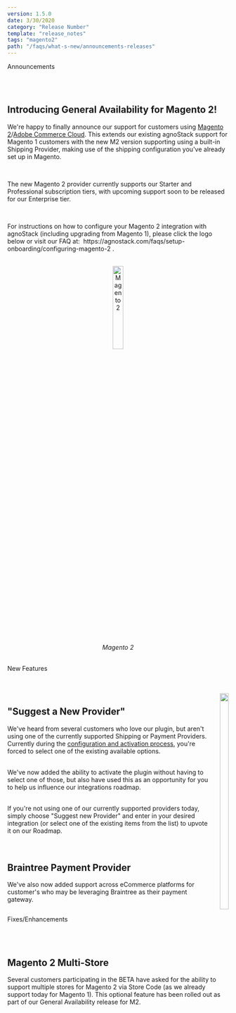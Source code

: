 ```yaml
---
version: 1.5.0
date: 3/30/2020
category: "Release Number"
template: "release_notes"
tags: "magento2"
path: "/faqs/what-s-new/announcements-releases"
---
```


<Tag size="large" isPill="true" hue="red">Announcements</Tag>

<br/>
<br/>

## Introducing General Availability for Magento 2!

We're happy to finally announce our support for customers using <a href="https://www.adobe.com/commerce/magento.html" target="_blank">Magento 2</a>/<a href="https://www.adobe.com/commerce/magento/enterprise.html" target="_blank">Adobe Commerce Cloud</a>. This extends our existing agnoStack support for Magento 1 customers with the new M2 version supporting using a built-in Shipping Provider, making use of the shipping configuration you've already set up in Magento.

<br/>

The new Magento 2 provider currently supports our Starter and Professional subscription tiers, with upcoming support soon to be released for our Enterprise tier.

<br/>

<p>For instructions on how to configure your Magento 2 integration with agnoStack (including upgrading from Magento 1), please click the logo below or visit our FAQ at:&nbsp;
<Anchor href="/faqs/setup-onboarding/configuring-magento-2">
  https://agnostack.com/faqs/setup-onboarding/configuring-magento-2
</Anchor>.</p>

<br/>

<center>
  <a href="/faqs/faqs/setup-onboarding/configuring-magento-2" class="logo">
    <img
      width="22%"
      title="Magento 2"
      src="/images/magento-logo.svg"
      data-canonical-src="/images/magento-logo.svg"
    />
  </a>
</center>

<center>
  <i>Magento 2</i>
</center>

<br/>

<Tag size="large" isPill="true" hue="kale">New Features</Tag>

<br/>
<br/>

<div class="columns">
  <div class="full">
    <p>
      <h2>"Suggest a New Provider"</h2>
    </p>
    <p>
      We've heard from several customers who love our plugin, but aren't using one of the currently supported Shipping or Payment Providers. Currently during the <a href="/faqs/setup-onboarding/configure-manage-your-account">configuration and activation process</a>, you're forced to select one of the existing available options.<br/><br/>
    </p>
    <p>
      We've now added the ability to activate the plugin without having to select one of those, but also have used this as an opportunity for you to help us influence our integrations roadmap.<br/><br/>
    </p>
    <p>
      If you're not using one of our currently supported providers today, simply choose "Suggest new Provider" and enter in your desired integration (or select one of the existing items from the list) to upvote it on our Roadmap.<br/><br/><br/>
    </p>
    <p>
      <h2>Braintree Payment Provider</h2>
    </p>
    <p>
      We've also now added support across eCommerce platforms for customer's who may be leveraging Braintree as their payment gateway.
    </p>
  </div>
  <div class="third right">
    <img
      class="border"
      width="100%"
      src="/images/features-suggest-provider-screenshot.png"
      data-canonical-src="/images/features-suggest-provider-screenshot.png"
    />
  </div>
</div>

<Tag size="large" isPill="true" hue="blue">Fixes/Enhancements</Tag>

<br/>
<br/>

## Magento 2 Multi-Store

Several customers participating in the BETA have asked for the ability to support multiple stores for Magento 2 via Store Code (as we already support today for Magento 1). This optional feature has been rolled out as part of our General Availability release for M2.
